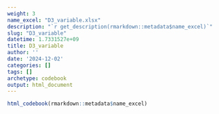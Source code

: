 ```yaml
---
weight: 3
name_excel: "D3_variable.xlsx"
description: "`r get_description(rmarkdown::metadata$name_excel)`"
slug: "D3_variable"
datetime: 1.7331527e+09
title: D3_variable
author: ''
date: '2024-12-02'
categories: []
tags: []
archetype: codebook
output: html_document
---
```


```r
html_codebook(rmarkdown::metadata$name_excel)
```

